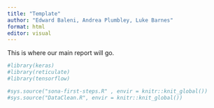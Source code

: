 ```yaml
---
title: "Template"
author: "Edward Baleni, Andrea Plumbley, Luke Barnes"
format: html
editor: visual
---
```


This is where our main report will go. 

```r
#library(keras) 
#library(reticulate) 
#library(tensorflow)
```

```r
#sys.source("sona-first-steps.R" , envir = knitr::knit_global())
#sys.source("DataClean.R", envir = knitr::knit_global())
```
